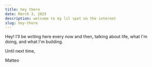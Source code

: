 ```yaml
---
title: hey there
date: March 3, 2025
description: welcome to my lil spot on the internet
slug: hey-there
---
```


Hey! I'll be writing here every now and then, talking about life, what I'm doing, and what I'm building.


Until next time,

Matteo
